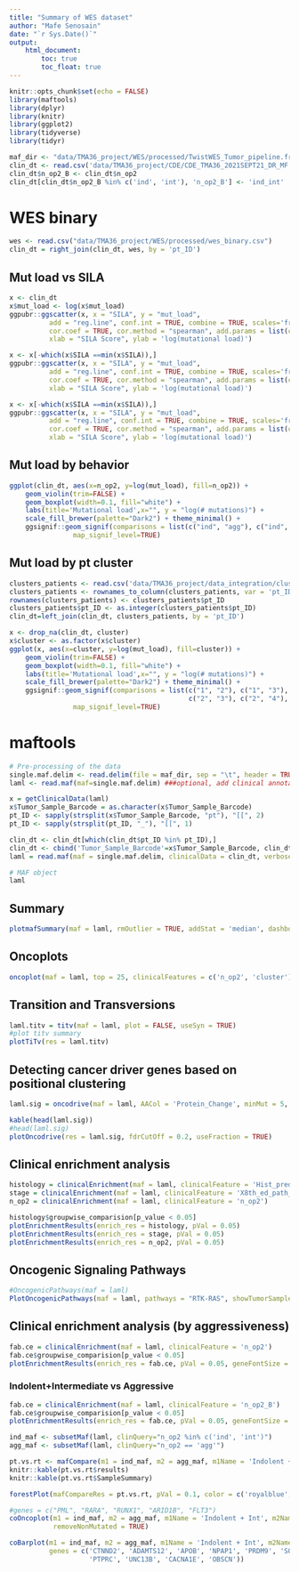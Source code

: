 ```yaml
---
title: "Summary of WES dataset"
author: "Mafe Senosain"
date: "`r Sys.Date()`"
output:
    html_document:
        toc: true
        toc_float: true
---
```


```r
knitr::opts_chunk$set(echo = FALSE)
library(maftools)
library(dplyr)
library(knitr)
library(ggplot2)
library(tidyverse)
library(tidyr)
```

```r
maf_dir <- "data/TMA36_project/WES/processed/TwistWES_Tumor_pipeline.freq0.01.filtered.tsv_020921.maf"
clin_dt <- read.csv('data/TMA36_project/CDE/CDE_TMA36_2021SEPT21_DR_MF.csv')
clin_dt$n_op2_B <- clin_dt$n_op2
clin_dt[clin_dt$n_op2_B %in% c('ind', 'int'), 'n_op2_B'] <- 'ind_int'
```

# WES binary
```r
wes <- read.csv("data/TMA36_project/WES/processed/wes_binary.csv")
clin_dt = right_join(clin_dt, wes, by = 'pt_ID')
```

## Mut load vs SILA
```r
x <- clin_dt
x$mut_load <- log(x$mut_load) 
ggpubr::ggscatter(x, x = "SILA", y = "mut_load",
          add = "reg.line", conf.int = TRUE, combine = TRUE, scales='free',
          cor.coef = TRUE, cor.method = "spearman", add.params = list(color = 'grey'),
          xlab = "SILA Score", ylab = 'log(mutational load)')

x <- x[-which(x$SILA ==min(x$SILA)),]
ggpubr::ggscatter(x, x = "SILA", y = "mut_load",
          add = "reg.line", conf.int = TRUE, combine = TRUE, scales='free',
          cor.coef = TRUE, cor.method = "spearman", add.params = list(color = 'grey'),
          xlab = "SILA Score", ylab = 'log(mutational load)')

x <- x[-which(x$SILA ==min(x$SILA)),]
ggpubr::ggscatter(x, x = "SILA", y = "mut_load",
          add = "reg.line", conf.int = TRUE, combine = TRUE, scales='free',
          cor.coef = TRUE, cor.method = "spearman", add.params = list(color = 'grey'),
          xlab = "SILA Score", ylab = 'log(mutational load)')
```


## Mut load by behavior
```r
ggplot(clin_dt, aes(x=n_op2, y=log(mut_load), fill=n_op2)) + 
    geom_violin(trim=FALSE) +
    geom_boxplot(width=0.1, fill="white") +
    labs(title='Mutational load',x="", y = "log(# mutations)") +
    scale_fill_brewer(palette="Dark2") + theme_minimal() +
    ggsignif::geom_signif(comparisons = list(c("ind", "agg"), c("ind", "int"), c("int", "agg")),   
                map_signif_level=TRUE)
```
## Mut load by pt cluster
```r
clusters_patients <- read.csv('data/TMA36_project/data_integration/clusters_patients.csv', row.names = 1)
clusters_patients <- rownames_to_column(clusters_patients, var = 'pt_ID')
rownames(clusters_patients) <- clusters_patients$pt_ID
clusters_patients$pt_ID <- as.integer(clusters_patients$pt_ID)
clin_dt=left_join(clin_dt, clusters_patients, by = 'pt_ID')

x <- drop_na(clin_dt, cluster)
x$cluster <- as.factor(x$cluster)
ggplot(x, aes(x=cluster, y=log(mut_load), fill=cluster)) + 
    geom_violin(trim=FALSE) +
    geom_boxplot(width=0.1, fill="white") +
    labs(title='Mutational load',x="", y = "log(# mutations)") +
    scale_fill_brewer(palette="Dark2") + theme_minimal() +
    ggsignif::geom_signif(comparisons = list(c("1", "2"), c("1", "3"), c("1", "4"),
                                             c("2", "3"), c("2", "4"), c("3", "4")),   
                map_signif_level=TRUE)
```

# maftools
```r
# Pre-processing of the data
single.maf.delim <- read.delim(file = maf_dir, sep = "\t", header = TRUE, fill = TRUE, comment.char = "#")
laml <- read.maf(maf=single.maf.delim) ###optional, add clinical annotation file with "clinicalData" argument in read.maf()

x = getClinicalData(laml)
x$Tumor_Sample_Barcode = as.character(x$Tumor_Sample_Barcode)
pt_ID <- sapply(strsplit(x$Tumor_Sample_Barcode, "pt"), "[[", 2)
pt_ID <- sapply(strsplit(pt_ID, "_"), "[[", 1)

clin_dt <- clin_dt[which(clin_dt$pt_ID %in% pt_ID),]
clin_dt <- cbind('Tumor_Sample_Barcode'=x$Tumor_Sample_Barcode, clin_dt)
laml = read.maf(maf = single.maf.delim, clinicalData = clin_dt, verbose = F)
```


```r
# MAF object
laml
```

## Summary
```r
plotmafSummary(maf = laml, rmOutlier = TRUE, addStat = 'median', dashboard = TRUE, titvRaw = FALSE)
```

## Oncoplots
```r
oncoplot(maf = laml, top = 25, clinicalFeatures = c('n_op2', 'cluster'))
```

## Transition and Transversions
```r
laml.titv = titv(maf = laml, plot = FALSE, useSyn = TRUE)
#plot titv summary
plotTiTv(res = laml.titv)
```

## Detecting cancer driver genes based on positional clustering

```r
laml.sig = oncodrive(maf = laml, AACol = 'Protein_Change', minMut = 5, pvalMethod = 'zscore')
```

```r
kable(head(laml.sig))
#head(laml.sig)
plotOncodrive(res = laml.sig, fdrCutOff = 0.2, useFraction = TRUE)
```

## Clinical enrichment analysis
```r
histology = clinicalEnrichment(maf = laml, clinicalFeature = 'Hist_predominant')
stage = clinicalEnrichment(maf = laml, clinicalFeature = 'X8th_ed_path_stage')
n_op2 = clinicalEnrichment(maf = laml, clinicalFeature = 'n_op2')
```

```r
histology$groupwise_comparision[p_value < 0.05]
plotEnrichmentResults(enrich_res = histology, pVal = 0.05)
plotEnrichmentResults(enrich_res = stage, pVal = 0.05)
plotEnrichmentResults(enrich_res = n_op2, pVal = 0.05)
```

## Oncogenic Signaling Pathways
```r
#OncogenicPathways(maf = laml)
PlotOncogenicPathways(maf = laml, pathways = "RTK-RAS", showTumorSampleBarcodes = TRUE)
```

## Clinical enrichment analysis (by aggressiveness)
```r
fab.ce = clinicalEnrichment(maf = laml, clinicalFeature = 'n_op2')
fab.ce$groupwise_comparision[p_value < 0.05]
plotEnrichmentResults(enrich_res = fab.ce, pVal = 0.05, geneFontSize = 0.5, annoFontSize = 0.6)
```

### Indolent+Intermediate vs Aggressive

```r
fab.ce = clinicalEnrichment(maf = laml, clinicalFeature = 'n_op2_B')
fab.ce$groupwise_comparision[p_value < 0.05]
plotEnrichmentResults(enrich_res = fab.ce, pVal = 0.05, geneFontSize = 0.5, annoFontSize = 0.6)
```

```r
ind_maf <- subsetMaf(laml, clinQuery="n_op2 %in% c('ind', 'int')")
agg_maf <- subsetMaf(laml, clinQuery="n_op2 == 'agg'")
```


```r
pt.vs.rt <- mafCompare(m1 = ind_maf, m2 = agg_maf, m1Name = 'Indolent + Int', m2Name = 'Aggressive', minMut = 5)
knitr::kable(pt.vs.rt$results)
knitr::kable(pt.vs.rt$SampleSummary)
```

```r
forestPlot(mafCompareRes = pt.vs.rt, pVal = 0.1, color = c('royalblue', 'maroon'), geneFontSize = 0.8)
```

```r
#genes = c("PML", "RARA", "RUNX1", "ARID1B", "FLT3")
coOncoplot(m1 = ind_maf, m2 = agg_maf, m1Name = 'Indolent + Int', m2Name = 'Aggressive',
           removeNonMutated = TRUE)

```

```r
coBarplot(m1 = ind_maf, m2 = agg_maf, m1Name = 'Indolent + Int', m2Name = 'Aggressive',
          genes = c('CTNND2', 'ADAMTS12', 'APOB', 'NPAP1', 'PRDM9', 'SORCS1', 'ADGRB3', 'DCHS2', 'LRRTM4', 
                    'PTPRC', 'UNC13B', 'CACNA1E', 'OBSCN'))
```


